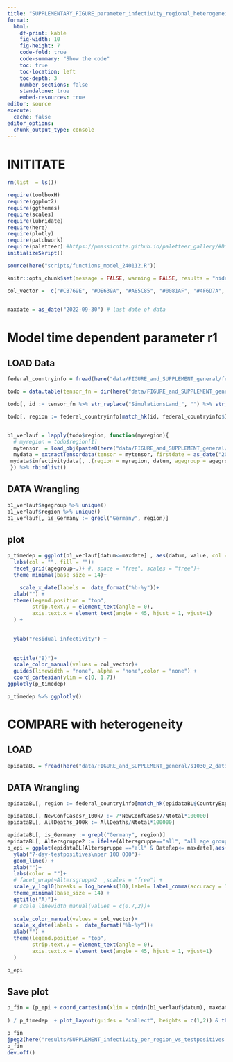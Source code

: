 ```yaml
---
title: "SUPPLEMENTARY_FIGURE_parameter_infectivity_regional_heterogeneity"
format:
  html:
    df-print: kable
    fig-width: 10
    fig-height: 7
    code-fold: true
    code-summary: "Show the code"
    toc: true
    toc-location: left
    toc-depth: 3
    number-sections: false
    standalone: true
    embed-resources: true
editor: source
execute:
  cache: false
editor_options:
  chunk_output_type: console
---
```


# INITITATE

```r
rm(list  = ls())

require(toolboxH)
require(ggplot2)
require(ggthemes)
require(scales)
require(lubridate)
require(here)
require(plotly)
require(patchwork)
require(paletteer) #https://pmassicotte.github.io/paletteer_gallery/#Diverging
initializeSkript()

source(here("scripts/functions_model_240112.R"))

knitr::opts_chunk$set(message = FALSE, warning = FALSE, results = "hide")

col_vector =  c("#CB769E", "#DE639A", "#A85C85", "#0081AF", "#4F6D7A", "#7C6A0A", "#368F8B", "#246A73", "#5CC1BC", "#62C370", "#F7C548", "#F97E44", "#FB3640", "#B7245C", "#0D3B66", "#3E2F5B", "#B2675E", "#644536") # Nogpalette 
 

maxdate = as_date("2022-09-30") # last date of data
```

# Model time dependent parameter r1

## LOAD Data
```r


federal_countryinfo = fread(here("data/FIGURE_and_SUPPLEMENT_general/federal_countries.csv"))

```


```r
todo = data.table(tensor_fn = dir(here("data/FIGURE_and_SUPPLEMENT_general/"), pattern = "Simulations"))

todo[, id := tensor_fn %>% str_replace("SimulationsLand_", "") %>% str_split( "_|[A-Z]") %>% sapply("[", 1)]

todo[, region := federal_countryinfo[match_hk(id, federal_countryinfo$ID), region]]


b1_verlauf = lapply(todo$region, function(myregion){
  # myregion = todo$region[1]
  mytensor  = load_obj(paste0(here("data/FIGURE_and_SUPPLEMENT_general/",todo[region == myregion,tensor_fn])))
  mydata = extractTensordata(tensor = mytensor, firstdate = as_date("2020-03-04"), scenarioname = myregion)
 mydata$infectivitydata[, .(region = myregion, datum, agegroup = agegroup2, value)]
 }) %>% rbindlist()
```

## DATA Wrangling
```r
b1_verlauf$agegroup %>% unique()
b1_verlauf$region %>% unique()
b1_verlauf[, is_Germany := grepl("Germany", region)]

```

## plot

```r

p_timedep = ggplot(b1_verlauf[datum<=maxdate] , aes(datum, value, col = region, fill = region)) + geom_line()  + 
  labs(col = "", fill = "")+
  facet_grid(agegroup~.)+ #, space = "free", scales = "free")+
  theme_minimal(base_size = 14)+

    scale_x_date(labels =  date_format("%b-%y"))+
  xlab("") +
  theme(legend.position = "top", 
        strip.text.y = element_text(angle = 0),
        axis.text.x = element_text(angle = 45, hjust = 1, vjust=1)
  ) +

  
  ylab("residual infectivity") +
  
  
  ggtitle("B)")+
  scale_color_manual(values = col_vector)+
  guides(linewidth = "none", alpha = "none",color = "none") +
  coord_cartesian(ylim = c(0, 1.7))
ggplotly(p_timedep)
```


```r
p_timedep %>% ggplotly()
```

# COMPARE with heterogeneity

## LOAD
```r
epidataBL = fread(here("data/FIGURE_and_SUPPLEMENT_general/s1030_2_datint_ecdc_DE_BL_2023-03-26_v5_agestrat.txt"), dec = ",")#[CountryExp=="Deutschland"]
```

## DATA Wrangling
```r
epidataBL[, region := federal_countryinfo[match_hk(epidataBL$CountryExp, federal_countryinfo$dataname), region]]

epidataBL[, NewConfCases7_100k7 := 7*NewConfCases7/Ntotal*100000]
epidataBL[, AllDeaths_100k := AllDeaths/Ntotal*100000]

epidataBL[, is_Germany := grepl("Germany", region)]
epidataBL[, Altersgruppe2 := ifelse(Altersgruppe=="all", "all age groups", Altersgruppe)]
p_epi = ggplot(epidataBL[Altersgruppe =="all" & DateRep<= maxdate],aes(DateRep, ifelse(NewConfCases7_100k7<1, 1, NewConfCases7_100k7), color = region) ) + 
  ylab("7-day-testpositives\nper 100 000")+
  geom_line() +
  xlab("")+
  labs(color = "")+
  # facet_wrap(~Altersgruppe2  ,scales = "free") +  
  scale_y_log10(breaks = log_breaks(10),label= label_comma(accuracy = 1) ) + 
  theme_minimal(base_size = 14) +
  ggtitle("A)")+
  # scale_linewidth_manual(values = c(0.7,2))+
  
  scale_color_manual(values = col_vector)+
  scale_x_date(labels =  date_format("%b-%y"))+
  xlab("") +
  theme(legend.position = "top", 
        strip.text.y = element_text(angle = 0),
        axis.text.x = element_text(angle = 45, hjust = 1, vjust=1)
  )

p_epi
```

## Save plot
```r
p_fin = (p_epi + coord_cartesian(xlim = c(min(b1_verlauf$datum), maxdate)) 
  
) / p_timedep  + plot_layout(guides = "collect", heights = c(1,2)) & theme(legend.position = "top", legend.text = element_text(size = 10)) &guides( color =guide_legend(ncol=6,override.aes = list(linewidth = 3)))

p_fin
jpeg2(here("results/SUPPLEMENT_infectivity_per_region_vs_testpositives.jpeg"), 10,8)
p_fin
dev.off()


```

